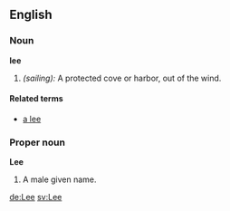 ==English==

===Noun===
'''lee'''
#''(sailing):'' A protected cove or harbor, out of the wind.

====Related terms====
*[[a lee]]

===Proper noun===
'''Lee'''
#A male given name.

[[de:Lee]]
[[sv:Lee]]